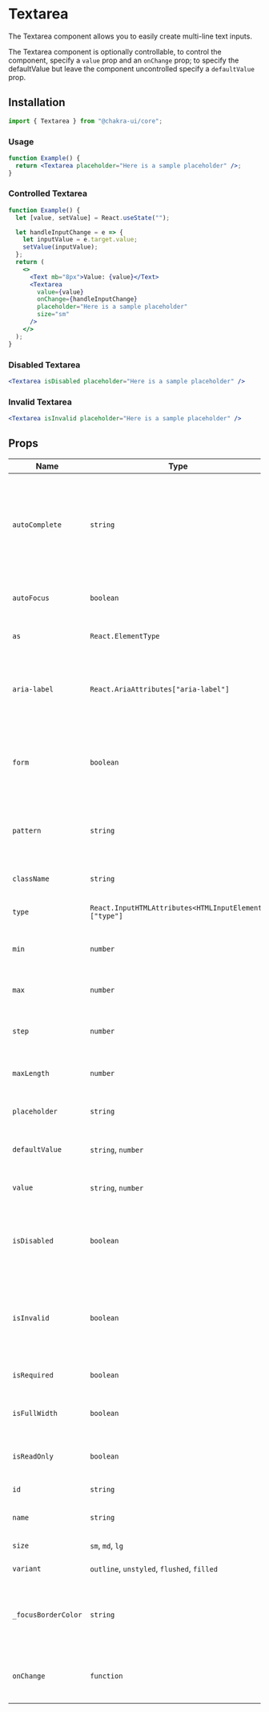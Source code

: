 # Textarea

The Textarea component allows you to easily create multi-line text inputs.

The Textarea component is optionally controllable, to control the component,
specify a `value` prop and an `onChange` prop; to specify the defaultValue but
leave the component uncontrolled specify a `defaultValue` prop.

## Installation

```js
import { Textarea } from "@chakra-ui/core";
```

### Usage

```jsx
function Example() {
  return <Textarea placeholder="Here is a sample placeholder" />;
}
```

### Controlled Textarea

```jsx
function Example() {
  let [value, setValue] = React.useState("");

  let handleInputChange = e => {
    let inputValue = e.target.value;
    setValue(inputValue);
  };
  return (
    <>
      <Text mb="8px">Value: {value}</Text>
      <Textarea
        value={value}
        onChange={handleInputChange}
        placeholder="Here is a sample placeholder"
        size="sm"
      />
    </>
  );
}
```

### Disabled Textarea

```jsx
<Textarea isDisabled placeholder="Here is a sample placeholder" />
```


### Invalid Textarea

```jsx
<Textarea isInvalid placeholder="Here is a sample placeholder" />
```

## Props

| Name                | Type                                                  | Default   | Description                                                                                                                                                                                                                          |
| ------------------- | ----------------------------------------------------- | --------- | ------------------------------------------------------------------------------------------------------------------------------------------------------------------------------------------------------------------------------------ |
| `autoComplete`      | `string`                                              |           | The standard HTML input autocomplete attribute. This prop helps users to fill forms faster, especially on mobile devices. [See the specification](https://html.spec.whatwg.org/multipage/form-control-infrastructure.html#autofill). |
| `autoFocus`         | `boolean`                                             | `false`   | If `true`, the `input` element will be focused during the first mount.                                                                                                                                                               |
| `as`                | `React.ElementType`                                   |           | The component to use in place of `input`.                                                                                                                                                                                            |
| `aria-label`        | `React.AriaAttributes["aria-label"]`                  |           | Accessibility label to use, in scenarios where the input as no visible label. A11y: It's usefult for screen readers                                                                                                                  |
| `form`              | `boolean`                                             | `false`   | Standard HTML input form attribute. This is useful if the input cannot be included directly inside a form.                                                                                                                           |
| `pattern`           | `string`                                              |           | Standard HTML `input` pattern attribute, used for validating using a regular expression.                                                                                                                                             |
| `className`         | `string`                                              |           | The CSS class name of the `input` element.                                                                                                                                                                                           |
| `type`              | `React.InputHTMLAttributes<HTMLInputElement>["type"]` | `text`    | The type attribute of the `input` element.                                                                                                                                                                                           |
| `min`               | `number`                                              |           | Standard `input` min attribute, to be used with `type="number"`                                                                                                                                                                      |
| `max`               | `number`                                              |           | Standard `input` max attribute, to be used with `type="number"`                                                                                                                                                                      |
| `step`              | `number`                                              |           | Standard `input` step attribute, to be used with `type="number"`                                                                                                                                                                     |
| `maxLength`         | `number`                                              |           | Set the maximum length that the entered text can be.                                                                                                                                                                                 |
| `placeholder`       | `string`                                              |           | Text to display in the input if the `input` is empty.                                                                                                                                                                                |
| `defaultValue`      | `string`, `number`                                    |           | Initial value of the input, for uncontrolled usage.                                                                                                                                                                                  |
| `value`             | `string`, `number`                                    |           | The value of the input, for controlled usage.                                                                                                                                                                                        |
| `isDisabled`        | `boolean`                                             | `false`   | If `true`, the input will be disabled. This sets `aria-disabled=true` and you can style this state by passing `_disabled` prop.                                                                                                      |
| `isInvalid`         | `boolean`                                             | `false`   | If `true`, the `input` will indicate an error. This sets `aria-invalid=true` and you can style this state by passing `_invalid` prop.                                                                                                |
| `isRequired`        | `boolean`                                             | `false`   | If `true`, the input element will be required.                                                                                                                                                                                       |
| `isFullWidth`       | `boolean`                                             | `false`   | If `true`, the input element will span the full width of it's parent.                                                                                                                                                                |
| `isReadOnly`        | `boolean`                                             | `false`   | If `true`, prevents the value of the input from being edited.                                                                                                                                                                        |
| `id`                | `string`                                              |           | The id of the `input` element.                                                                                                                                                                                                       |
| `name`              | `string`                                              |           | The name attribute of the `input` element.                                                                                                                                                                                           |
| `size`              | `sm`, `md`, `lg`                                      | `md`      | The visual size of the `input` element.                                                                                                                                                                                              |
| `variant`           | `outline`, `unstyled`, `flushed`, `filled`            | `outline` | The variant of the input style to use.                                                                                                                                                                                               |
| `_focusBorderColor` | `string`                                              |           | The border color when the input is focused. Use color keys in `theme.colors` e.g `_focusBorderColor = "blue"`                                                                                                                        |
| `onChange`          | `function`                                            |           | Function called when the value of the `input` changes, for controlled usage.                                                                                                                                                         |
